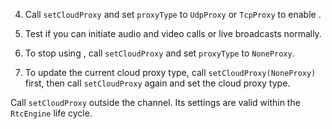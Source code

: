 <PlatformWrapper platform="react-native">

4. Call `setCloudProxy` and set `proxyType` to `UdpProxy` or `TcpProxy` to enable <Vg k="CP" />.

5. Test if you can initiate audio and video calls or live broadcasts normally.

6. To stop using <Vg k="CP" />, call `setCloudProxy` and set `proxyType` to `NoneProxy`.

7. To update the current cloud proxy type, call `setCloudProxy(NoneProxy)` first, then call `setCloudProxy` again and set the cloud proxy type.

Call `setCloudProxy` outside the channel. Its settings are valid within the `RtcEngine` life cycle.

</PlatformWrapper>
